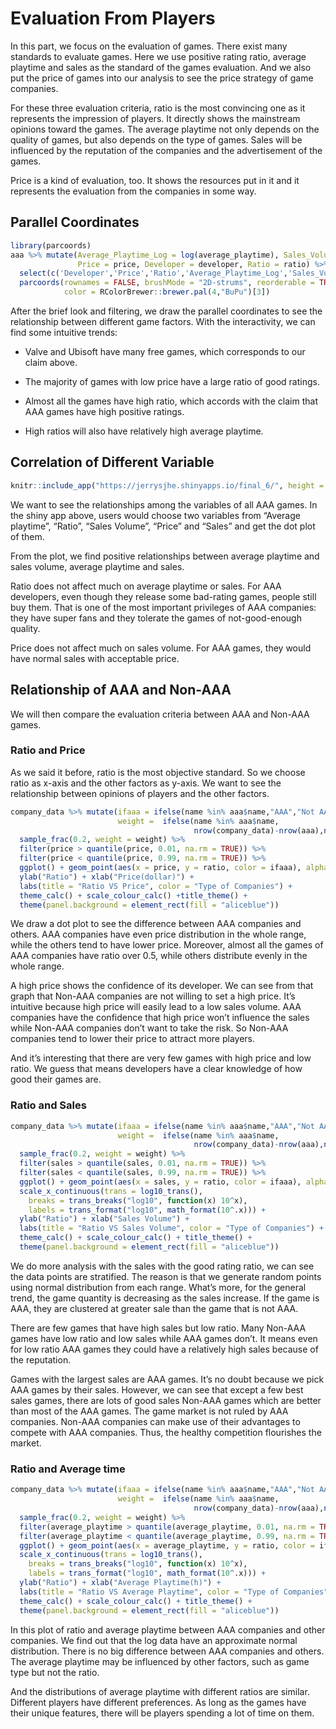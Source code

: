 # Evaluation From Players

In this part, we focus on the evaluation of games. There exist many standards to evaluate games. Here we use positive rating ratio, average playtime and sales as the standard of the games evaluation. And we also put the price of games into our analysis to see the price strategy of game companies.

For these three evaluation criteria, ratio is the most convincing one as it represents the impression of players. It directly shows the mainstream opinions toward the games. The average playtime not only depends on the quality of games, but also depends on the type of games. Sales will be influenced by the reputation of the companies and the advertisement of the games.

Price is a kind of evaluation, too. It shows the resources put in it and it represents the evaluation from the companies in some way.

## Parallel Coordinates

```r
library(parcoords)
aaa %>% mutate(Average_Playtime_Log = log(average_playtime), Sales_Volume_Log = log(sales),
               Price = price, Developer = developer, Ratio = ratio) %>%
  select(c('Developer','Price','Ratio','Average_Playtime_Log','Sales_Volume_Log')) %>% 
  parcoords(rownames = FALSE, brushMode = "2D-strums", reorderable = TRUE,
            color = RColorBrewer::brewer.pal(4,"BuPu")[3])
```

After the brief look and filtering, we draw the parallel coordinates to see the relationship between different game factors. With the interactivity, we can find some intuitive trends:

- Valve and Ubisoft have many free games, which corresponds to our claim above.

- The majority of games with low price have a large ratio of good ratings.

- Almost all the games have high ratio, which accords with the claim that AAA games have high positive ratings.

- High ratios will also have relatively high average playtime.


## Correlation of Different Variable

```r
knitr::include_app("https://jerrysjhe.shinyapps.io/final_6/", height = "600px")
```

We want to see the relationships among the variables of all AAA games. In the shiny app above, users would choose two variables from  "Average playtime", "Ratio", "Sales Volume", "Price" and "Sales" and get the dot plot of them.

From the plot, we find positive relationships between average playtime and sales volume, average playtime and sales.

Ratio does not affect much on average playtime or sales. For AAA developers, even though they release some bad-rating games, people still buy them. That is one of the most important privileges of AAA companies: they have super fans and they tolerate the games of not-good-enough quality.

Price does not affect much on sales volume. For AAA games, they would have normal sales with acceptable price.


## Relationship of AAA and Non-AAA

We will then compare the evaluation criteria between AAA and Non-AAA games.

### Ratio and Price

As we said it before, ratio is the most objective standard. So we choose ratio as x-axis and the other factors as y-axis. We want to see the relationship between opinions of players and the other factors.

```r
company_data %>% mutate(ifaaa = ifelse(name %in% aaa$name,"AAA","Not AAA"), 
                        weight =  ifelse(name %in% aaa$name,
                                         nrow(company_data)-nrow(aaa),nrow(aaa))) %>% 
  sample_frac(0.2, weight = weight) %>%
  filter(price > quantile(price, 0.01, na.rm = TRUE)) %>%
  filter(price < quantile(price, 0.99, na.rm = TRUE)) %>%
  ggplot() + geom_point(aes(x = price, y = ratio, color = ifaaa), alpha = 0.5) + coord_flip() +
  ylab("Ratio") + xlab("Price(dollar)") + 
  labs(title = "Ratio VS Price", color = "Type of Companies") + 
  theme_calc() + scale_colour_calc() +title_theme() +
  theme(panel.background = element_rect(fill = "aliceblue"))
```

We draw a dot plot to see the difference between AAA companies and others. AAA companies have even price distribution in the whole range, while the others tend to have lower price. Moreover, almost all the games of AAA companies have ratio over 0.5, while others distribute evenly in the whole range.

A high price shows the confidence of its developer. We can see from that graph that Non-AAA companies are not willing to set a high price. It’s intuitive because high price will easily lead to a low sales volume. AAA companies have the confidence that high price won’t influence the sales while Non-AAA companies don’t want to take the risk. So Non-AAA companies tend to lower their price to attract more players.

And it’s interesting that there are very few games with high price and low ratio. We guess that means developers have a clear knowledge of how good their games are.


### Ratio and Sales

```r
company_data %>% mutate(ifaaa = ifelse(name %in% aaa$name,"AAA","Not AAA"), 
                        weight =  ifelse(name %in% aaa$name,
                                         nrow(company_data)-nrow(aaa),nrow(aaa))) %>% 
  sample_frac(0.2, weight = weight) %>%
  filter(sales > quantile(sales, 0.01, na.rm = TRUE)) %>%
  filter(sales < quantile(sales, 0.99, na.rm = TRUE)) %>%
  ggplot() + geom_point(aes(x = sales, y = ratio, color = ifaaa), alpha = 0.5) + 
  scale_x_continuous(trans = log10_trans(),
    breaks = trans_breaks("log10", function(x) 10^x),
    labels = trans_format("log10", math_format(10^.x))) +
  ylab("Ratio") + xlab("Sales Volume") + 
  labs(title = "Ratio VS Sales Volume", color = "Type of Companies") + coord_flip() +
  theme_calc() + scale_colour_calc() + title_theme() +
  theme(panel.background = element_rect(fill = "aliceblue"))
```

We do more analysis with the sales with the good rating ratio, we can see the data points are stratified. The reason is that we generate random points using normal distribution from each range. What’s more, for the general trend, the game quantity is decreasing as the sales increase. If the game is AAA, they are clustered at greater sale than the game that is not AAA.

There are few games that have high sales but low ratio. Many Non-AAA games have low ratio and low sales while AAA games don’t. It means even for low ratio AAA games they could have a relatively high sales because of the reputation.

Games with the largest sales are AAA games. It’s no doubt because we pick AAA games by their sales. However, we can see that except a few best sales games, there are lots of good sales Non-AAA games which are better than most of the AAA games. The game market is not ruled by AAA companies. Non-AAA companies can make use of their advantages to compete with AAA companies. Thus, the healthy competition flourishes the market.

### Ratio and Average time

```r
company_data %>% mutate(ifaaa = ifelse(name %in% aaa$name,"AAA","Not AAA"), 
                        weight =  ifelse(name %in% aaa$name,
                                         nrow(company_data)-nrow(aaa),nrow(aaa))) %>% 
  sample_frac(0.2, weight = weight) %>%
  filter(average_playtime > quantile(average_playtime, 0.01, na.rm = TRUE)) %>%
  filter(average_playtime < quantile(average_playtime, 0.99, na.rm = TRUE)) %>%
  ggplot() + geom_point(aes(x = average_playtime, y = ratio, color = ifaaa), alpha = 0.5) + coord_flip() +
  scale_x_continuous(trans = log10_trans(),
    breaks = trans_breaks("log10", function(x) 10^x),
    labels = trans_format("log10", math_format(10^.x))) +
  ylab("Ratio") + xlab("Average Playtime(h)") + 
  labs(title = "Ratio VS Average Playtime", color = "Type of Companies") + coord_flip() +
  theme_calc() + scale_colour_calc() + title_theme() +
  theme(panel.background = element_rect(fill = "aliceblue"))
```

In this plot of ratio and average playtime between AAA companies and other companies. We find out that the log data have an approximate normal distribution. There is no big difference between AAA companies and others. The average playtime may be influenced by other factors, such as game type but not the ratio.

And the distributions of average playtime with different ratios are similar. Different players have different preferences. As long as the games have their unique features, there will be players spending a lot of time on them.